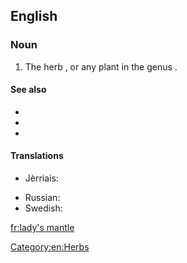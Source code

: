 ==English==

===Noun===
{{en-noun|head=[[lady]][['s]] [[mantle]]}}

# The herb {{taxlink|Alchemilla vulgaris|species}}, or any plant in the genus {{taxlink|Alchemilla|genus}}.

====See also====
* {{pedialite|Alchemilla}}
* {{specieslite|Alchemilla}}
* {{commonslite|Alchemilla vulgaris}}

====Translations====
{{trans-top|a herb}}
* Jèrriais: {{tø|roa-jer|pentecôte|f}}
{{trans-mid}}
* Russian: {{t+|ru|манжетка|f|sc=Cyrl|tr=manžétka|alt=манже́тка}}
* Swedish: {{t-|sv|daggkåpa|c}}
{{trans-bottom}}

[[Category:en:Herbs]]

[[fr:lady's mantle]]